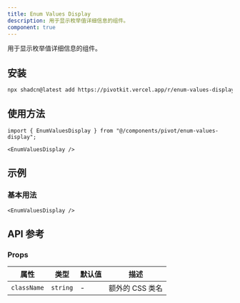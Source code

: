 ```yaml
---
title: Enum Values Display
description: 用于显示枚举值详细信息的组件。
component: true
---
```


用于显示枚举值详细信息的组件。

<ComponentPreview name="enum-values-display-demo" />

## 安装

```bash
npx shadcn@latest add https://pivotkit.vercel.app/r/enum-values-display.json
```

## 使用方法

```tsx
import { EnumValuesDisplay } from "@/components/pivot/enum-values-display";
```

```tsx
<EnumValuesDisplay />
```

## 示例

### 基本用法

```tsx
<EnumValuesDisplay />
```

## API 参考

### Props

| 属性        | 类型     | 默认值 | 描述            |
| ----------- | -------- | ------ | --------------- |
| `className` | `string` | -      | 额外的 CSS 类名 |

